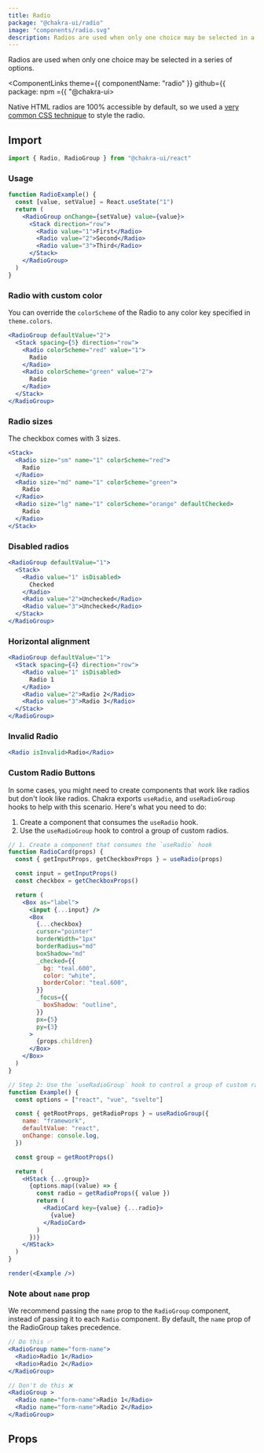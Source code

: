 ```yaml
---
title: Radio
package: "@chakra-ui/radio"
image: "components/radio.svg"
description: Radios are used when only one choice may be selected in a series of options. ---
---
```


Radios are used when only one choice may be selected in a series of options.

<ComponentLinks theme={{ componentName: "radio" }} github={{ package: npm ={{ "@chakra-ui>

<carbon-ad></carbon-ad>

Native HTML radios are 100% accessible by default, so we used a [very common CSS technique](https://dev.to/lkopacz/create-custom-keyboard-accessible-radio-buttons-22eh) to style the radio.

## Import

```js
import { Radio, RadioGroup } from "@chakra-ui/react"
```

### Usage

```jsx
function RadioExample() {
  const [value, setValue] = React.useState("1")
  return (
    <RadioGroup onChange={setValue} value={value}>
      <Stack direction="row">
        <Radio value="1">First</Radio>
        <Radio value="2">Second</Radio>
        <Radio value="3">Third</Radio>
      </Stack>
    </RadioGroup>
  )
}
```

### Radio with custom color

You can override the `colorScheme` of the Radio to any color key specified in `theme.colors`.

```jsx
<RadioGroup defaultValue="2">
  <Stack spacing={5} direction="row">
    <Radio colorScheme="red" value="1">
      Radio
    </Radio>
    <Radio colorScheme="green" value="2">
      Radio
    </Radio>
  </Stack>
</RadioGroup>
```

### Radio sizes

The checkbox comes with 3 sizes.

```jsx
<Stack>
  <Radio size="sm" name="1" colorScheme="red">
    Radio
  </Radio>
  <Radio size="md" name="1" colorScheme="green">
    Radio
  </Radio>
  <Radio size="lg" name="1" colorScheme="orange" defaultChecked>
    Radio
  </Radio>
</Stack>
```

### Disabled radios

```jsx
<RadioGroup defaultValue="1">
  <Stack>
    <Radio value="1" isDisabled>
      Checked
    </Radio>
    <Radio value="2">Unchecked</Radio>
    <Radio value="3">Unchecked</Radio>
  </Stack>
</RadioGroup>
```

### Horizontal alignment

```jsx
<RadioGroup defaultValue="1">
  <Stack spacing={4} direction="row">
    <Radio value="1" isDisabled>
      Radio 1
    </Radio>
    <Radio value="2">Radio 2</Radio>
    <Radio value="3">Radio 3</Radio>
  </Stack>
</RadioGroup>
```

### Invalid Radio

```jsx
<Radio isInvalid>Radio</Radio>
```

### Custom Radio Buttons

In some cases, you might need to create components that work like radios but don't look like radios. Chakra exports `useRadio`, and `useRadioGroup` hooks to help with this scenario. Here's what you need to do:

1. Create a component that consumes the `useRadio` hook.
2. Use the `useRadioGroup` hook to control a group of custom radios.

```jsx manual=true
// 1. Create a component that consumes the `useRadio` hook
function RadioCard(props) {
  const { getInputProps, getCheckboxProps } = useRadio(props)

  const input = getInputProps()
  const checkbox = getCheckboxProps()

  return (
    <Box as="label">
      <input {...input} />
      <Box
        {...checkbox}
        cursor="pointer"
        borderWidth="1px"
        borderRadius="md"
        boxShadow="md"
        _checked={{
          bg: "teal.600",
          color: "white",
          borderColor: "teal.600",
        }}
        _focus={{
          boxShadow: "outline",
        }}
        px={5}
        py={3}
      >
        {props.children}
      </Box>
    </Box>
  )
}

// Step 2: Use the `useRadioGroup` hook to control a group of custom radios.
function Example() {
  const options = ["react", "vue", "svelte"]

  const { getRootProps, getRadioProps } = useRadioGroup({
    name: "framework",
    defaultValue: "react",
    onChange: console.log,
  })

  const group = getRootProps()

  return (
    <HStack {...group}>
      {options.map((value) => {
        const radio = getRadioProps({ value })
        return (
          <RadioCard key={value} {...radio}>
            {value}
          </RadioCard>
        )
      })}
    </HStack>
  )
}

render(<Example />)
```

### Note about `name` prop

We recommend passing the `name` prop to the `RadioGroup` component, instead of passing it to each `Radio` component. By default, the `name` prop of the RadioGroup takes precedence.

```jsx live=false
// Do this ✅
<RadioGroup name="form-name">
  <Radio>Radio 1</Radio>
  <Radio>Radio 2</Radio>
</RadioGroup>

// Don't do this ❌
<RadioGroup >
  <Radio name="form-name">Radio 1</Radio>
  <Radio name="form-name">Radio 2</Radio>
</RadioGroup>
```

## Props

<PropsTable of="Radio" />
